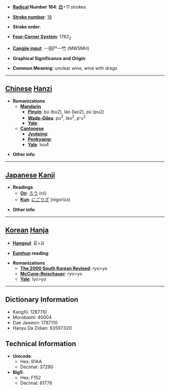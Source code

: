 * '''[[Wiktionary:Chinese radical index| Radical]] Number 164''': [[Wiktionary:Chinese radical index 酉|酉]]+11 strokes

* '''[[Wiktionary:Chinese total strokes index|Stroke number]]''': [[Wiktionary:Chinese total strokes index 18|18]]

* '''Stroke order''': 

* '''[[Wiktionary:Chinese four corner index|Four-Corner System]]''': 1762<sub>2</sub>

* '''[[Wiktionary:Chinese Cangjie index|Cangjie input]]''': 一田尸一竹 (MWSMH)

* '''Graphical Significance and Origin''': 

* '''Common Meaning''': unclear wine, wine with dregs

----

== [[Chinese]] [[Hanzi]] ==

* '''Romanizations'''
** '''[[Mandarin]]'''
*** '''[[Pinyin]]''': bú (bu2), láo (lao2), pú (pu2)
*** '''[[Wade-Giles]]''': pu<sup>2</sup>, lao<sup>2</sup>, p'u<sup>2</sup>
*** '''[[Yale]]''': 
** '''[[Cantonese]]'''
*** '''[[Jyutping]]''':
*** '''[[Penkyamp]]''': 
*** '''[[Yale]]''': lou4

* '''Other info''': 

----

== [[Japanese]] [[Kanji]] ==

* '''Readings'''
** '''[[On]]''': [[ろう]] (rō)
** '''[[Kun]]''': [[にごりざ]] (nigoriza)

* '''Other info''':  

----

== [[Korean]] [[Hanja]] ==

* '''[[Hangeul]]''': 료>요

* '''[[Eumhun]] reading''': 

* '''Romanizations'''
** '''[[The 2000 South Korean Revised Romanization|The 2000 South Korean Revised]]''': ryo>yo
** '''[[McCune-Reischauer]]''': ryo>yo
** '''[[Yale]]''': lyo>yo

----

== Dictionary Information ==

* KangXi: 1287.110
* Morobashi: 40004
* Dae Jaweon: 1787.110
* Hanyu Da Zidian: 63597.020

== Technical Information ==

* '''Unicode''':
** Hex: 91AA
** Decimal: 37290
* '''Big5''':
** Hex: F152
** Decimal: 61778